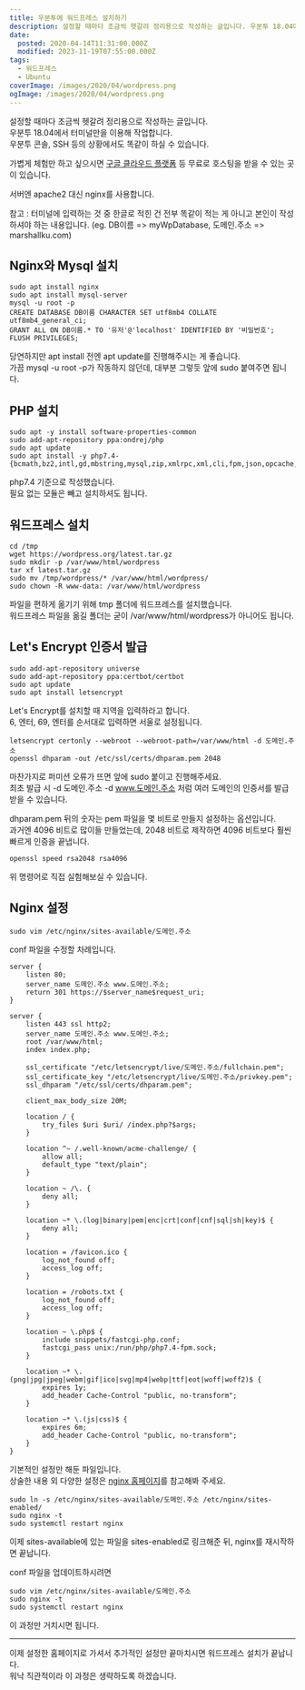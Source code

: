 ```yaml
---
title: 우분투에 워드프레스 설치하기
description: 설정할 때마다 조금씩 헷갈려 정리용으로 작성하는 글입니다. 우분투 18.04에서 터미널만을 이용해 작업합니다. 우분투 콘솔, SSH 등의 상황에서도 똑같이 하실 수 있습니다. 가볍게 체험만 하고 싶으시면 구글 클라우드 플랫폼 등 무료로 호스팅을 받을 수 있는 곳이 있습니다. 서버엔 apache2 대신 nginx를 사용합니다.
date:
  posted: 2020-04-14T11:31:00.000Z
  modified: 2023-11-19T07:55:00.000Z
tags:
  - 워드프레스
  - Ubuntu
coverImage: /images/2020/04/wordpress.png
ogImage: /images/2020/04/wordpress.png
---
```


설정할 때마다 조금씩 헷갈려 정리용으로 작성하는 글입니다.  
우분투 18.04에서 터미널만을 이용해 작업합니다.  
우분투 콘솔, SSH 등의 상황에서도 똑같이 하실 수 있습니다.

가볍게 체험만 하고 싶으시면 [구글 클라우드 플랫폼](https://console.cloud.google.com/compute/) 등 무료로 호스팅을 받을 수 있는 곳이 있습니다.

서버엔 apache2 대신 nginx를 사용합니다.

참고 : 터미널에 입력하는 것 중 한글로 적힌 건 전부 똑같이 적는 게 아니고 본인이 작성하셔야 하는 내용입니다. (eg. DB이름 => myWpDatabase, 도메인.주소 => marshallku.com)

## Nginx와 Mysql 설치

```
sudo apt install nginx
sudo apt install mysql-server
mysql -u root -p
CREATE DATABASE DB이름 CHARACTER SET utf8mb4 COLLATE utf8mb4_general_ci;
GRANT ALL ON DB이름.* TO '유저'@'localhost' IDENTIFIED BY '비밀번호';
FLUSH PRIVILEGES;
```

당연하지만 apt install 전엔 apt update를 진행해주시는 게 좋습니다.  
가끔 mysql -u root -p가 작동하지 않던데, 대부분 그렇듯 앞에 sudo 붙여주면 됩니다.

## PHP 설치

```
sudo apt -y install software-properties-common
sudo add-apt-repository ppa:ondrej/php
sudo apt update
sudo apt install -y php7.4-{bcmath,bz2,intl,gd,mbstring,mysql,zip,xmlrpc,xml,cli,fpm,json,opcache,curl}
```

php7.4 기준으로 작성했습니다.  
필요 없는 모듈은 빼고 설치하셔도 됩니다.

## 워드프레스 설치

```
cd /tmp
wget https://wordpress.org/latest.tar.gz
sudo mkdir -p /var/www/html/wordpress
tar xf latest.tar.gz
sudo mv /tmp/wordpress/* /var/www/html/wordpress/
sudo chown -R www-data: /var/www/html/wordpress
```

파일을 편하게 옮기기 위해 tmp 폴더에 워드프레스를 설치했습니다.  
워드프레스 파일을 옮길 폴더는 굳이 /var/www/html/wordpress가 아니어도 됩니다.

## Let's Encrypt 인증서 발급

```
sudo add-apt-repository universe
sudo add-apt-repository ppa:certbot/certbot
sudo apt update
sudo apt install letsencrypt
```

Let's Encrypt를 설치할 때 지역을 입력하라고 합니다.  
6, 엔터, 69, 엔터를 순서대로 입력하면 서울로 설정됩니다.

```
letsencrypt certonly --webroot --webroot-path=/var/www/html -d 도메인.주소
openssl dhparam -out /etc/ssl/certs/dhparam.pem 2048
```

마찬가지로 퍼미션 오류가 뜨면 앞에 sudo 붙이고 진행해주세요.  
최초 발급 시 -d 도메인.주소 -d www.도메인.주소 처럼 여러 도메인의 인증서를 발급받을 수 있습니다.

dhparam.pem 뒤의 숫자는 pem 파일을 몇 비트로 만들지 설정하는 옵션입니다.  
과거엔 4096 비트로 많이들 만들었는데, 2048 비트로 제작하면 4096 비트보다 훨씬 빠르게 인증을 끝냅니다.

```
openssl speed rsa2048 rsa4096
```

위 명령어로 직접 실험해보실 수 있습니다.

## Nginx 설정

```
sudo vim /etc/nginx/sites-available/도메인.주소
```

conf 파일을 수정할 차례입니다.

```
server {
    listen 80;
    server_name 도메인.주소 www.도메인.주소;
    return 301 https://$server_name$request_uri;
}

server {
    listen 443 ssl http2;
    server_name 도메인.주소 www.도메인.주소;
    root /var/www/html;
    index index.php;

    ssl_certificate "/etc/letsencrypt/live/도메인.주소/fullchain.pem";
    ssl_certificate_key "/etc/letsencrypt/live/도메인.주소/privkey.pem";
    ssl_dhparam "/etc/ssl/certs/dhparam.pem";

    client_max_body_size 20M;

    location / {
        try_files $uri $uri/ /index.php?$args;
    }

    location ^~ /.well-known/acme-challenge/ {
        allow all;
        default_type "text/plain";
    }

    location ~ /\. {
        deny all;
    }

    location ~* \.(log|binary|pem|enc|crt|conf|cnf|sql|sh|key)$ {
        deny all;
    }

    location = /favicon.ico {
        log_not_found off;
        access_log off;
    }

    location = /robots.txt {
        log_not_found off;
        access_log off;
    }

    location ~ \.php$ {
        include snippets/fastcgi-php.conf;
        fastcgi_pass unix:/run/php/php7.4-fpm.sock;
    }

    location ~* \.(png|jpg|jpeg|webm|gif|ico|svg|mp4|webp|ttf|eot|woff|woff2)$ {
        expires 1y;
        add_header Cache-Control "public, no-transform";
    }

    location ~* \.(js|css)$ {
        expires 6m;
        add_header Cache-Control "public, no-transform";
    }
}

```

기본적인 설정만 해둔 파일입니다.  
상술한 내용 외 다양한 설정은 [nginx 홈페이지](https://www.nginx.com/resources/wiki/start/topics/examples/full/)를 참고해봐 주세요.

```
sudo ln -s /etc/nginx/sites-available/도메인.주소 /etc/nginx/sites-enabled/
sudo nginx -t
sudo systemctl restart nginx
```

이제 sites-available에 있는 파일을 sites-enabled로 링크해준 뒤, nginx를 재시작하면 끝납니다.

conf 파일을 업데이트하시려면

```
sudo vim /etc/nginx/sites-available/도메인.주소
sudo nginx -t
sudo systemctl restart nginx
```

이 과정만 거치시면 됩니다.

---

이제 설정한 홈페이지로 가셔서 추가적인 설정만 끝마치시면 워드프레스 설치가 끝납니다.  
워낙 직관적이라 이 과정은 생략하도록 하겠습니다.